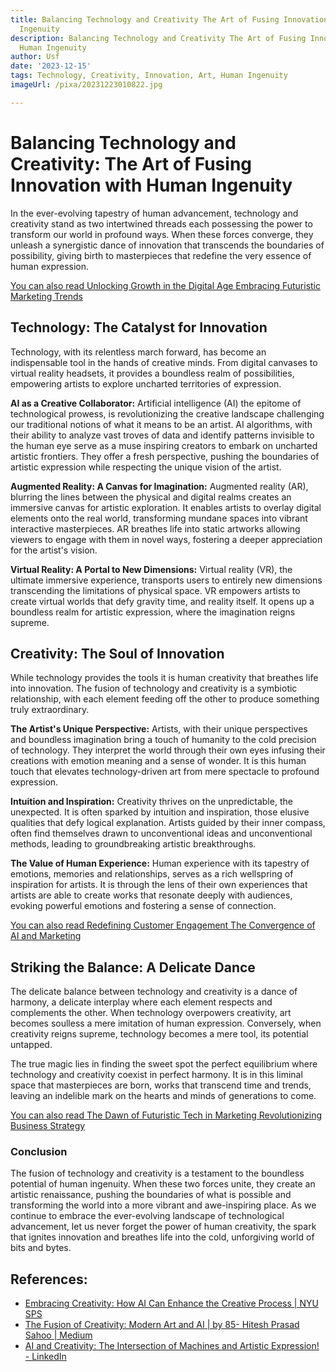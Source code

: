 ```yaml
---
title: Balancing Technology and Creativity The Art of Fusing Innovation with Human
  Ingenuity
description: Balancing Technology and Creativity The Art of Fusing Innovation with
  Human Ingenuity
author: Usf
date: '2023-12-15'
tags: Technology, Creativity, Innovation, Art, Human Ingenuity
imageUrl: /pixa/20231223010822.jpg

---
```

# Balancing Technology and  Creativity: The Art of Fusing Innovation with Human Ingenuity

In the ever-evolving tapestry of human advancement, technology and  creativity stand as two intertwined threads each possessing the power  to transform our world in profound ways.  When these forces converge, they  unleash a synergistic dance of innovation that transcends the boundaries of possibility, giving birth to  masterpieces that redefine the very essence  of human expression.

[You can also read Unlocking Growth in  the Digital Age Embracing Futuristic Marketing Trends](Unlocking%20Growth%20in%20the%20Digital%20Age%20Embracing%20Futuristic%20Marketing%20Trends)


## Technology: The Catalyst for Innovation

Technology, with its relentless march forward,  has become an indispensable tool in the  hands of creative  minds. From digital canvases to virtual reality headsets, it provides a  boundless realm of possibilities, empowering artists to explore  uncharted territories of expression.

**AI as a Creative Collaborator:** Artificial intelligence (AI) the epitome of technological  prowess, is revolutionizing the creative landscape challenging our traditional notions of what it  means to be an artist. AI algorithms, with their ability to analyze vast troves of data and identify patterns invisible to the human eye serve as a muse inspiring  creators to embark on uncharted artistic frontiers. They offer a fresh perspective, pushing the boundaries of artistic expression  while respecting the unique vision of the artist.

**Augmented Reality: A Canvas for  Imagination:** Augmented reality (AR), blurring the lines between the physical and digital realms creates an immersive  canvas for artistic exploration. It enables artists to overlay digital elements onto the real  world, transforming mundane spaces into vibrant interactive masterpieces. AR breathes life into static artworks allowing viewers to engage with them in novel ways, fostering a deeper appreciation for the artist's vision.

**Virtual Reality: A Portal  to  New Dimensions:** Virtual reality (VR), the ultimate immersive experience, transports users to entirely new dimensions transcending the  limitations of physical space. VR empowers artists to create virtual worlds that defy gravity  time, and reality itself. It  opens up a boundless realm for artistic expression, where the imagination reigns  supreme.

## Creativity: The Soul of Innovation

While  technology provides the tools it is  human creativity that breathes  life into innovation. The fusion of technology and creativity is a symbiotic relationship, with each element feeding off the other to produce  something truly extraordinary.

**The Artist's Unique Perspective:** Artists, with their unique  perspectives and boundless imagination bring a touch of humanity to the cold precision of technology. They interpret  the world through their own eyes infusing their  creations with emotion  meaning  and a sense of wonder. It is this human touch  that elevates technology-driven art from mere spectacle to profound expression.

**Intuition  and Inspiration:** Creativity thrives on the unpredictable, the unexpected. It is often sparked by intuition and inspiration, those  elusive qualities that defy logical explanation. Artists  guided  by  their inner compass, often  find themselves drawn to unconventional ideas and unconventional methods, leading to groundbreaking artistic breakthroughs.

**The  Value  of Human Experience:** Human experience with its tapestry of emotions, memories and relationships, serves as a rich wellspring of inspiration for artists. It is through the lens of their own experiences that artists are able to create  works that  resonate  deeply with audiences,  evoking  powerful emotions and fostering a sense of connection.

[You can also read Redefining  Customer Engagement The Convergence of AI and Marketing](Redefining%20Customer%20Engagement%20The%20Convergence%20of%20AI%20and%20Marketing)


## Striking  the Balance: A Delicate Dance

The delicate balance between technology and creativity is  a dance of harmony, a delicate interplay where each element respects and complements  the  other. When  technology overpowers creativity, art becomes soulless a mere imitation of human expression. Conversely, when creativity reigns supreme,  technology becomes a mere tool, its potential  untapped.

The true  magic lies in finding the sweet spot the perfect equilibrium where technology and creativity coexist in perfect harmony. It is in this liminal space that  masterpieces are born,  works that transcend time  and trends, leaving  an indelible mark on  the hearts and minds of generations to come.

[You  can also read The Dawn of Futuristic Tech in Marketing Revolutionizing Business Strategy](The%20Dawn%20of%20Futuristic%20Tech%20in%20Marketing%20Revolutionizing%20Business%20Strategy)


### Conclusion

The fusion of technology and creativity is a testament to the boundless potential of human ingenuity. When these two forces unite, they create an  artistic renaissance, pushing the boundaries of what is possible and transforming the world into a more vibrant  and awe-inspiring  place.  As we continue to embrace the ever-evolving landscape of technological  advancement, let us never  forget the power of  human creativity, the spark that ignites innovation and  breathes life into the cold, unforgiving world of bits and bytes.

## References:
- [Embracing Creativity: How AI Can Enhance the Creative Process | NYU SPS](https://www.sps.nyu.edu/homepage/emerging-technologies-collaborative/blog/2023/embracing-creativity-how-ai-can-enhance-the-creative-process.html)
- [The Fusion of Creativity: Modern Art and AI | by 85- Hitesh Prasad Sahoo | Medium](https://medium.com/@hiteshxh/the-fusion-of-creativity-modern-art-and-ai-672a95c2dd28)
- [AI and Creativity: The Intersection of Machines and Artistic Expression! - LinkedIn](https://www.linkedin.com/pulse/ai-creativity-intersection-machines-artistic-expression-descasio)
